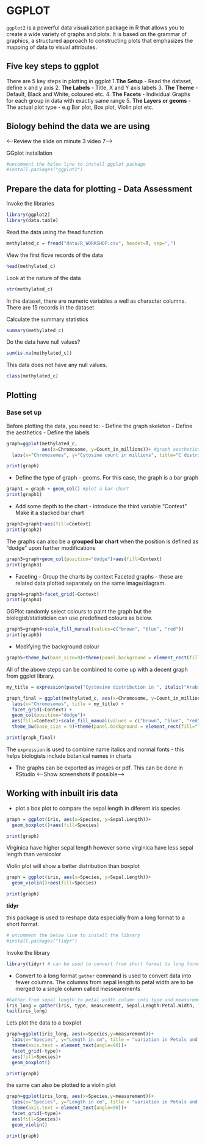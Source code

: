 # GGPLOT
`ggplot2` is a powerful data visualization package in R that allows you to create a wide variety of graphs and plots. It is based on the grammar of graphics, a structured approach to constructing plots that emphasizes the mapping of data to visual attributes.

## Five key steps to ggplot 
There are 5 key steps in plotting in ggplot
1.**The Setup** - Read the dataset, define x and y axis 
2. **The Labels** - Title, X and Y axis labels 
3. **The Theme** - Default, Black and White, coloured etc. 
4. **The Facets** - Individual Graphs for each group in data with exactly same range
5. **The Layers or geoms** - The actual plot type - e.g Bar plot, Box plot, Violin plot etc. 

## Biology behind the data we are using 
<--Review the slide on minute 3 video 7-->


GGplot installation
```r
#uncomment the below line to install ggplot package
#install.packages("ggplot2")
```


## Prepare the data for plotting - Data Assessment
Invoke the libraries 
```r
library(ggplot2)
library(data.table)
```

Read the data using the fread function 
```r
methylated_c = fread("data/R_WORKSHOP.csv", header=T, sep=",")
```

View the first ficve records of the data 
```r
head(methylated_c)
```

Look at the nature of the data 
```r
str(methylated_c)
```
In the dataset, there are numeric variables a well as character columns. There are 15 records in the dataset

Calculate the summary statistics 
```r
summary(methylated_c)
```

Do the data have null values?
```r
sum(is.na(methylated_c))
```

This data does not have any null values. 

```r
class(methylated_c)
```


## Plotting 
### Base set up
Before plotting the data, you need to: 
- Define the graph skeleton
- Define the aesthetics
- Define the labels
```r
graph=ggplot(methylated_c, 
             aes(x=Chromosome, y=Count_in_millions))+ #graph aesthetics
  labs(x="Chromosomes", y="Cytosine count in millions", title="C distribution in A thaliana") #graph labels

print(graph)
```

- Define the type of graph - geoms. For this case, the graph is a bar graph
```r
graph1 = graph + geom_col() #plot a bar chart
print(graph1)
```

- Add some depth to the chart - introduce the third variable "Context"
Make it a stacked bar chart
```r
graph2=graph1+aes(fill=Context)
print(graph2)
```

 The graphs can also be a **grouped bar chart** when the position is defined as "dodge" upon further modifications
```r
graph3=graph+geom_col(position="dodge")+aes(fill=Context)
print(graph3)
```

- Faceting - Group the charts by context
Faceted graphs - these are related data plotted separately on the same image/diagram.
```r
graph4=graph3+facet_grid(~Context)
print(graph4)
```

GGPlot randomly select colours to paint the graph but the biologist/statistician can use predefined colours as below.
```r
graph5=graph4+scale_fill_manual(values=c("brown", "blue", "red"))
print(graph5)
```

- Modifying the background colour
```r
graph5+theme_bw(base_size=9)+theme(panel.background = element_rect(fill="lightblue"))
```

All of the above steps can be combined to come up with a decent graph from ggplot library.
```r
my_title = expression(paste("Cystosine distribution in ", italic("Arabidopis thaliana")))#Define the title 

graph_final = ggplot(methylated_c, aes(x=Chromosome, y=Count_in_millions))+
  labs(x="Chromosomes", title = my_title) +
  facet_grid(~Context) +
  geom_col(position="dodge")+
  aes(fill=Context)+scale_fill_manual(values = c("brown", "blue", "red"))+
  theme_bw(base_size = 9)+theme(panel.background = element_rect(fill="lightblue"))

print(graph_final)
```
The `expression` is used to combine name italics and normal fonts - this helps biologists include botanical names in charts


- The graphs can be exported as images or pdf. This can be done in RStudio
<--Show screenshots if possible-->

## Working with inbuilt iris data 
- plot a box plot to compare the sepal length in diferent iris species
```r
graph = ggplot(iris, aes(x=Species, y=Sepal.Length))+
  geom_boxplot()+aes(fill=Species)

print(graph)
```
Virginica have higher sepal length however some virginica have less sepal length than versicolor

Violin plot will show a better distribution than boxplot
```r
graph = ggplot(iris, aes(x=Species, y=Sepal.Length))+
  geom_violin()+aes(fill=Species)

print(graph)
```

**tidyr**

this package is used to reshape data especially from a long format to a short format.
```r
# uncomment the below line to install the library 
#install.packages("tidyr")
```

Invoke the library
```r
library(tidyr) # can be used to convert from short format to long format
```

- Convert to a long format
`gather` command is used to convert data into fewer columns. The columns from sepal length to petal width are to be merged to a single column called messearements
```r
#Gather from sepal length to petal width column into type and measurement column 
iris_long = gather(iris, type, measurement, Sepal.Length:Petal.Width, factor_key = TRUE)
tail(iris_long)
```

Lets plot the data to a boxplot 
```r
graph=ggplot(iris_long, aes(x=Species,y=measurement))+
  labs(x="Species", y="Length in cm", title = "variation in Petals and Sepals of Iris Species")+
  theme(axis.text = element_text(angle=90))+
  facet_grid(~type)+
  aes(fill=Species)+
  geom_boxplot()

print(graph)
```

the same can also be plotted to a violin plot 
```r
graph=ggplot(iris_long, aes(x=Species,y=measurement))+
  labs(x="Species", y="Length in cm", title = "variation in Petals and Sepals of Iris Species")+
  theme(axis.text = element_text(angle=90))+
  facet_grid(~type)+
  aes(fill=Species)+
  geom_violin()

print(graph)
```


